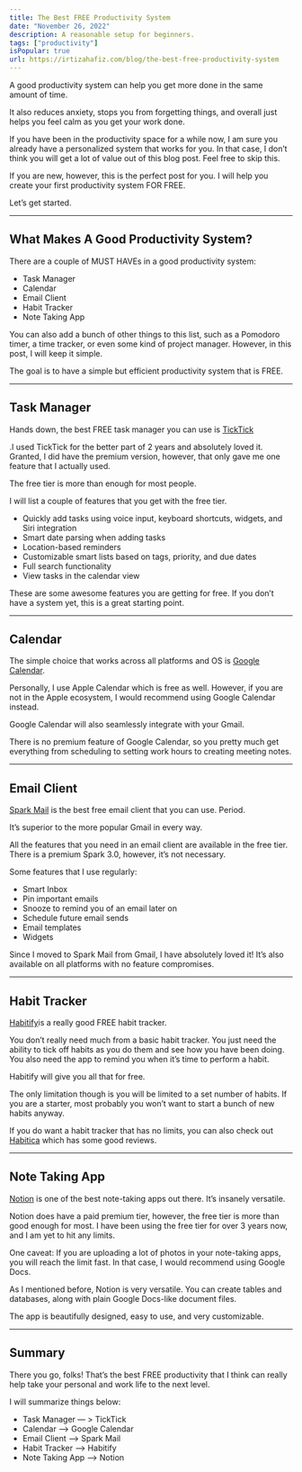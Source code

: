 ```yaml
---
title: The Best FREE Productivity System
date: "November 26, 2022"
description: A reasonable setup for beginners.
tags: ["productivity"]
isPopular: true
url: https://irtizahafiz.com/blog/the-best-free-productivity-system
---
```

A good productivity system can help you get more done in the same amount of time. 

It also reduces anxiety, stops you from forgetting things, and overall just helps you feel calm as you get your work done.

If you have been in the productivity space for a while now, I am sure you already have a personalized system that works for you. In that case, I don’t think you will get a lot of value out of this blog post. Feel free to skip this. 

If you are new, however, this is the perfect post for you. I will help you create your first productivity system FOR FREE. 

Let’s get started. 
- - -
## What Makes A Good Productivity System? 
There are a couple of MUST HAVEs in a good productivity system:

* Task Manager
* Calendar
* Email Client
* Habit Tracker
* Note Taking App

You can also add a bunch of other things to this list, such as a Pomodoro timer, a time tracker, or even some kind of project manager. However, in this post, I will keep it simple. 

The goal is to have a simple but efficient productivity system that is FREE. 
- - -
## Task Manager 
Hands down, the best FREE task manager you can use is [TickTick](https://ticktick.com/about/features)

.I used TickTick for the better part of 2 years and absolutely loved it. Granted, I did have the premium version, however, that only gave me one feature that I actually used. 

The free tier is more than enough for most people. 

I will list a couple of features that you get with the free tier.

* Quickly add tasks using voice input, keyboard shortcuts, widgets, and Siri integration
* Smart date parsing when adding tasks 
* Location-based reminders
* Customizable smart lists based on tags, priority, and due dates
* Full search functionality
* View tasks in the calendar view

These are some awesome features you are getting for free. If you don’t have a system yet, this is a great starting point. 
- - -
## Calendar
The simple choice that works across all platforms and OS is [Google Calendar](https://calendar.google.com). 

Personally, I use Apple Calendar which is free as well. However, if you are not in the Apple ecosystem, I would recommend using Google Calendar instead. 

Google Calendar will also seamlessly integrate with your Gmail. 

There is no premium feature of Google Calendar, so you pretty much get everything from scheduling to setting work hours to creating meeting notes. 
- - -
## Email Client
[Spark Mail](https://sparkmailapp.com) is the best free email client that you can use. Period. 

It’s superior to the more popular Gmail in every way. 

All the features that you need in an email client are available in the free tier. There is a premium Spark 3.0, however, it’s not necessary. 

Some features that I use regularly:

* Smart Inbox
* Pin important emails
* Snooze to remind you of an email later on
* Schedule future email sends
* Email templates 
* Widgets 

Since I moved to Spark Mail from Gmail, I have absolutely loved it! It’s also available on all platforms with no feature compromises. 
- - -
## Habit Tracker
[Habitify](https://www.habitify.me)is a really good FREE habit tracker. 

You don’t really need much from a basic habit tracker. You just need the ability to tick off habits as you do them and see how you have been doing. You also need the app to remind you when it’s time to perform a habit. 

Habitify will give you all that for free. 

The only limitation though is you will be limited to a set number of habits. If you are a starter, most probably you won’t want to start a bunch of new habits anyway. 

If you do want a habit tracker that has no limits, you can also check out [Habitica](https://habitica.com/static/home) which has some good reviews. 
- - -
## Note Taking App
[Notion](http://notion.so/) is one of the best note-taking apps out there. It’s insanely versatile.

Notion does have a paid premium tier, however, the free tier is more than good enough for most. I have been using the free tier for over 3 years now, and I am yet to hit any limits. 

One caveat: If you are uploading a lot of photos in your note-taking apps, you will reach the limit fast. In that case, I would recommend using Google Docs.

As I mentioned before, Notion is very versatile. You can create tables and databases, along with plain Google Docs-like document files. 

The app is beautifully designed, easy to use, and very customizable. 
- - -
## Summary
There you go, folks! That’s the best FREE productivity that I think can really help take your personal and work life to the next level. 

I will summarize things below:

* Task Manager — > TickTick
* Calendar —> Google Calendar
* Email Client —> Spark Mail
* Habit Tracker —> Habitify
* Note Taking App —> Notion

